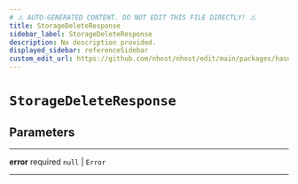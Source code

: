 ```yaml
---
# ⚠️ AUTO-GENERATED CONTENT. DO NOT EDIT THIS FILE DIRECTLY! ⚠️
title: StorageDeleteResponse
sidebar_label: StorageDeleteResponse
description: No description provided.
displayed_sidebar: referenceSidebar
custom_edit_url: https://github.com/nhost/nhost/edit/main/packages/hasura-storage-js/src/packages/hasura-storage-js/src/utils/types.ts#L38
---
```


# `StorageDeleteResponse`

## Parameters

---

**<span className="parameter-name">error</span>** <span className="optional-status">required</span> `null` | `Error`

---
